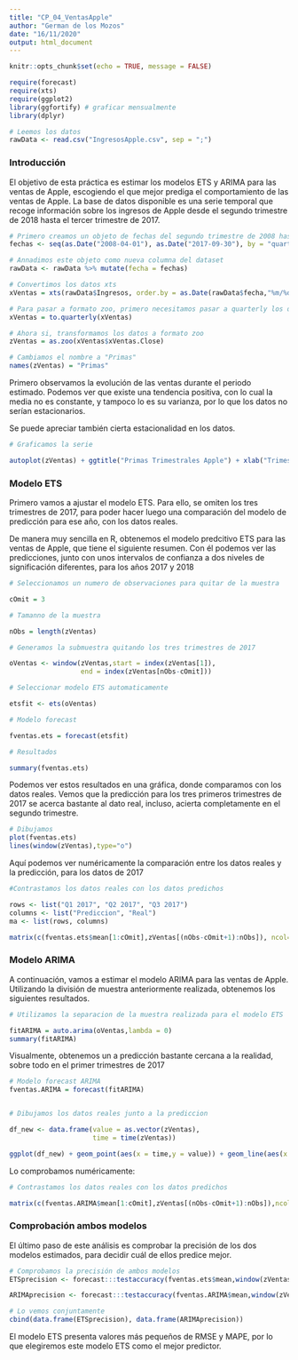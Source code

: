 ```yaml
---
title: "CP_04_VentasApple"
author: "German de los Mozos"
date: "16/11/2020"
output: html_document 
---
```




```r
knitr::opts_chunk$set(echo = TRUE, message = FALSE)
```

``` r
require(forecast)
require(xts)
require(ggplot2)
library(ggfortify) # graficar mensualmente
library(dplyr)
```

``` r
# Leemos los datos
rawData <- read.csv("IngresosApple.csv", sep = ";")
```

### Introducción

El objetivo de esta práctica es estimar los modelos ETS y ARIMA para las ventas de Apple, escogiendo el que mejor prediga el comportamiento de las ventas de Apple.
La base de datos disponible es una serie temporal que recoge información sobre los ingresos de Apple desde el segundo trimestre de 2018 hasta el tercer trimestre de 2017.

``` r
# Primero creamos un objeto de fechas del segundo trimestre de 2008 hasta el tercero de 2017 
fechas <- seq(as.Date("2008-04-01"), as.Date("2017-09-30"), by = "quarter")

# Annadimos este objeto como nueva columna del dataset
rawData <- rawData %>% mutate(fecha = fechas)

# Convertimos los datos xts
xVentas = xts(rawData$Ingresos, order.by = as.Date(rawData$fecha,"%m/%d/%Y"),frequency = 4) 

```
``` r
# Para pasar a formato zoo, primero necesitamos pasar a quarterly los datos
xVentas = to.quarterly(xVentas)

# Ahora si, transformamos los datos a formato zoo
zVentas = as.zoo(xVentas$xVentas.Close)
```
``` r
# Cambiamos el nombre a "Primas"
names(zVentas) = "Primas"
```

Primero observamos la evolución de las ventas durante el periodo estimado. 
Podemos ver que existe una tendencia positiva, con lo cual la media no es constante, y tampoco lo es su varianza, por lo que los datos no serían estacionarios.

Se puede apreciar también cierta estacionalidad en los datos.
``` r
# Graficamos la serie

autoplot(zVentas) + ggtitle("Primas Trimestrales Apple") + xlab("Trimestres") + ylab("Primas")
``` 
### Modelo ETS

Primero vamos a ajustar el modelo ETS. Para ello, se omiten los tres trimestres de 2017, para poder hacer luego una comparación del modelo de predicción para ese año, con los datos reales.

De manera muy sencilla en R, obtenemos el modelo predcitivo ETS para las ventas de Apple, que tiene el siguiente resumen. Con él podemos ver las predicciones, junto con unos intervalos de confianza a dos niveles de significación diferentes, para los años 2017 y 2018
``` r
# Seleccionamos un numero de observaciones para quitar de la muestra

cOmit = 3

# Tamanno de la muestra

nObs = length(zVentas)

# Generamos la submuestra quitando los tres trimestres de 2017

oVentas <- window(zVentas,start = index(zVentas[1]),
                  end = index(zVentas[nObs-cOmit]))

```
``` r
# Seleccionar modelo ETS automaticamente

etsfit <- ets(oVentas)

# Modelo forecast

fventas.ets = forecast(etsfit)

# Resultados

summary(fventas.ets)
```
Podemos ver estos resultados en una gráfica, donde comparamos con los datos reales. Vemos que la predicción para los tres primeros trimestres de 2017 se acerca bastante al dato real, incluso, acierta completamente en el segundo trimestre.
``` r
# Dibujamos
plot(fventas.ets)
lines(window(zVentas),type="o")
```
Aquí podemos ver numéricamente la comparación entre los datos reales y la predicción, para los datos de 2017

``` r

#Contrastamos los datos reales con los datos predichos

rows <- list("Q1 2017", "Q2 2017", "Q3 2017")
columns <- list("Prediccion", "Real")
ma <- list(rows, columns)

matrix(c(fventas.ets$mean[1:cOmit],zVentas[(nObs-cOmit+1):nObs]), ncol=2, dimnames = ma)

```


### Modelo ARIMA

A continuación, vamos a estimar el modelo ARIMA para las ventas de Apple. Utilizando la división de muestra anteriormente realizada, obtenemos los siguientes resultados.

``` r
# Utilizamos la separacion de la muestra realizada para el modelo ETS

fitARIMA = auto.arima(oVentas,lambda = 0)
summary(fitARIMA)
```
Visualmente, obtenemos un a predicción bastante cercana a la realidad, sobre todo en el primer trimestres de 2017
  
``` r
# Modelo forecast ARIMA
fventas.ARIMA = forecast(fitARIMA)


# Dibujamos los datos reales junto a la prediccion

df_new <- data.frame(value = as.vector(zVentas),
                     time = time(zVentas))

ggplot(df_new) + geom_point(aes(x = time,y = value)) + geom_line(aes(x = time,y = value)) +  geom_forecast(fventas.ARIMA, alpha = 0.4) + ggtitle("ARIMA: Prediccion Apple")
```

Lo comprobamos numéricamente:

``` r
# Contrastamos los datos reales con los datos predichos

matrix(c(fventas.ARIMA$mean[1:cOmit],zVentas[(nObs-cOmit+1):nObs]),ncol=2, dimnames = ma)

```

### Comprobación ambos modelos

El último paso de este análisis es comprobar la precisión de los dos modelos estimados, para decidir cuál de ellos predice mejor.


``` r
# Comprobamos la precisión de ambos modelos
ETSprecision <- forecast:::testaccuracy(fventas.ets$mean,window(zVentas,start=2017),test = NULL, d = NULL, D = NULL)

ARIMAprecision <- forecast:::testaccuracy(fventas.ARIMA$mean,window(zVentas,start=2017),test = NULL, d = NULL, D = NULL)

# Lo vemos conjuntamente
cbind(data.frame(ETSprecision), data.frame(ARIMAprecision))

```

El modelo ETS presenta valores más pequeños de RMSE y MAPE, por lo que elegiremos este modelo ETS como el mejor predictor.


